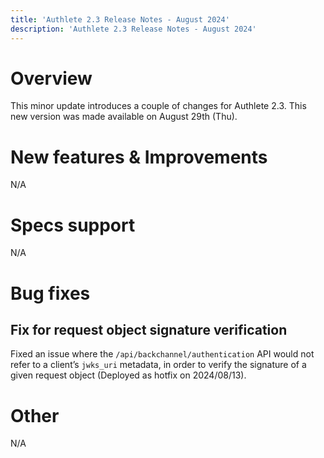```yaml
---
title: 'Authlete 2.3 Release Notes - August 2024'
description: 'Authlete 2.3 Release Notes - August 2024'
---
```


# Overview

This minor update introduces a couple of changes for Authlete 2.3.
This new version was made available on August 29th (Thu).

# New features & Improvements

N/A

# Specs support

N/A

# Bug fixes

## Fix for request object signature verification

Fixed an issue where the `/api/backchannel/authentication` API would not refer to a client’s `jwks_uri` metadata, in order to verify the signature of a given request object (Deployed as hotfix on 2024/08/13).

# Other

N/A
